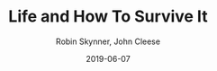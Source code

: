 ---
title: "Life and How To Survive It"
subtitle: ""
author: 'Robin Skynner, John Cleese'
date: 2019-06-07
tags: ['Book']
excerpt: "Robin and John wrote a magnificent book. Being written by Cleese, you would expect something funny. And although sometimes it is humorous, it is far more serious. It categorizes people in three categories: healthy, normal, unhealthy. That being categories for peoples mental health and their mindset. It is such an enlightening way of looking at these two things. And the way these men use it to describe all facets of life is truly amazing. It changed my perspective on people and made me more empathetic towards people with different views, as it made me understand why they have such different ways of dealing with life."
cover: 'lifesurvive.jpg'
links:
  amazon: "B005H0CBJQ"
  goodreads: '20587.Life_And_How_To_Survive_It'
  kobo: "life-and-how-to-survive-it"
id:
  asin: 'B005H0CBJQ'
  isbn: '9780749323202'
published: true
---
